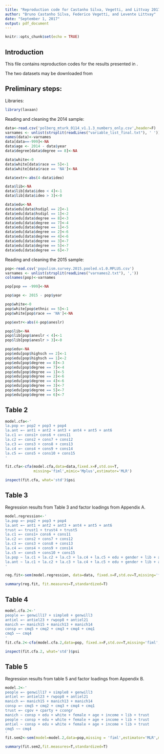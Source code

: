 ```yaml
---
title: "Reproduction code for Castanho Silva, Vegetti, and Littvay 2017"
author: "Bruno Castanho Silva, Federico Vegetti, and Levente Littvay"
date: "September 1, 2017"
output: pdf_document
---
```


```r
knitr::opts_chunk$set(echo = TRUE)
```

## Introduction

This file contains reproduction codes for the results presented in \href{http://onlinelibrary.wiley.com/doi/10.1111/spsr.12270/full}{Castanho Silva, Bruno, Federico Vegetti, and Levente Littvay. 2017. The Elite is up to Something: Exploring the Relation Between Populism and Belief in Conspiracies. \textit{Swiss Political Science Review}, doi: 10.1111/spsr.12270}. 

The two datasets may be downloaded from 

## Preliminary steps:

Libraries:

```r
library(lavaan)
```

Reading and cleaning the 2014 sample:

```r
data<-read.csv('polberg_mturk_0114_v1.1.3_numbers_only.csv',header=F)
varnames <- unlist(strsplit(readLines("variable_list_final.txt"), ' '))
names(data)<-varnames
data[data==-999]<-NA
data$age <- 2014 - data$year
data$degree[data$degree == 8]<-NA

data$white<-0
data$white[data$race == 5]<-1
data$white[data$race == 'NA']<-NA

data$extr<-abs(4-data$ideo)

data$lib<-NA
data$lib[data$ideo < 4]<-1
data$lib[data$ideo > 3]<-0

data$edu<-NA
data$edu[data$hsdipl == 2]<-1
data$edu[data$hsdipl == 1]<-2
data$edu[data$degree == 8]<-3
data$edu[data$degree == 7]<-4
data$edu[data$degree == 1]<-5
data$edu[data$degree == 2]<-6
data$edu[data$degree == 4]<-6
data$edu[data$degree == 3]<-7
data$edu[data$degree == 5]<-7
data$edu[data$degree == 6]<-7
```

Reading and cleaning the 2015 sample:

```r
pop<-read.csv('populism.survey.2015.pooled.v1.0.MPLUS.csv')
varnames <- unlist(strsplit(readLines("varnames2.txt"), ','))
colnames(pop)<-varnames

pop[pop == -999]<-NA

pop$age <- 2015 - pop$year

pop$white<-0
pop$white[pop$ethnic == 5]<-1
pop$white[pop$race == 'NA']<-NA

pop$extr<-abs(4-pop$aneslr)

pop$lib<-NA
pop$lib[pop$aneslr < 4]<-1
pop$lib[pop$aneslr > 3]<-0

pop$edu<-NA
pop$edu[pop$highsch == 2]<-1
pop$edu[pop$highsch == 1]<-2
pop$edu[pop$degree == 8]<-3
pop$edu[pop$degree == 7]<-4
pop$edu[pop$degree == 1]<-5
pop$edu[pop$degree == 2]<-6
pop$edu[pop$degree == 4]<-6
pop$edu[pop$degree == 3]<-7
pop$edu[pop$degree == 5]<-7
pop$edu[pop$degree == 6]<-7
```

## Table 2


```r
model.cfa<-'
la.pop =~ pop2 + pop3 + pop4
la.ant =~ ant1 + ant2 + ant3 + ant4 + ant5 + ant6
la.c1 =~ cons1+ cons6 + cons11
la.c2 =~ cons2 + cons7 + cons12
la.c3 =~ cons3 + cons8 + cons13
la.c4 =~ cons4 + cons9 + cons14
la.c5 =~ cons5 + cons10 + cons15
'

fit.cfa<-cfa(model.cfa,data=data,fixed.x=F,std.ov=T,
             missing='fiml',mimic='Mplus',estimator='MLR')

inspect(fit.cfa, what='std')$psi
```

## Table 3

Regression results from Table 3 and factor loadings from Appendix A.

```r
model.regression<-'
la.pop =~ pop2 + pop3 + pop4
la.ant =~ ant1 + ant2 + ant3 + ant4 + ant5 + ant6
trust =~ trust1 + trust4 + trust5
la.c1 =~ cons1+ cons6 + cons11
la.c2 =~ cons2 + cons7 + cons12
la.c3 =~ cons3 + cons8 + cons13
la.c4 =~ cons4 + cons9 + cons14
la.c5 =~ cons5 + cons10 + cons15
la.pop ~ la.c1 + la.c2 + la.c3 + la.c4 + la.c5 + edu + gender + lib + age + white + income + trust
la.ant ~ la.c1 + la.c2 + la.c3 + la.c4 + la.c5 + edu + gender + lib + age + white + income + trust
'

reg.fit<-sem(model.regression, data=data, fixed.x=F,std.ov=T,missing='fiml',mimic='Mplus',estimator='MLR')

summary(reg.fit, fit.measures=T,standardized=T)
```

## Table 4

```r
model.cfa.2<-'
people =~ genwill17 + simple8 + genwill3
antiel =~ antiel23 + rwpop8 + antiel21
manich =~ manich15 + manich13 + manich14
consp =~ cmq5 + cmq2 + cmq3 + cmq4 + cmq1
cmq5 ~~ cmq4
'
fit.cfa.2<-cfa(model.cfa.2,data=pop, fixed.x=F,std.ov=T,missing='fiml',mimic='Mplus',estimator='MLR')

inspect(fit.cfa.2, what='std')$psi
```

## Table 5

Regression results from table 5 and factor loadings from Appendix B.

```r
model.2<-'
people =~ genwill17 + simple8 + genwill3
antiel =~ antiel23 + rwpop8 + antiel21
manich =~ manich15 + manich13 + manich14
consp =~ cmq5 + cmq2 + cmq3 + cmq4 + cmq1
trust =~ cgov + cparty + ccongr
manich ~ consp + edu + white + female + age + income + lib + trust
people ~ consp + edu + white + female + age + income + lib + trust
antiel ~ consp + edu + white + female + age + income + lib + trust
cmq5 ~~ cmq4
'
fit.sem2<-sem(model=model.2,data=pop,missing = 'fiml',estimator='MLR',mimic='Mplus',std.ov=T)

summary(fit.sem2,fit.measures=T,standardized=T)
```
